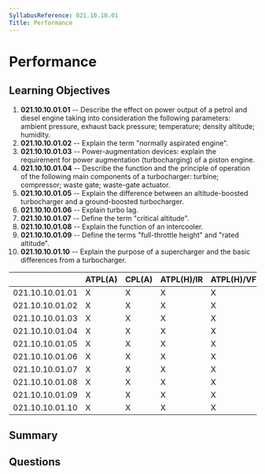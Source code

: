 ```yaml
---
SyllabusReference: 021.10.10.01
Title: Performance
---
```


# Performance

## Learning Objectives

1. **021.10.10.01.01** -- Describe the effect on power output of a petrol and
   diesel engine taking into consideration the following parameters: ambient
   pressure, exhaust back pressure; temperature; density altitude; humidity.
2. **021.10.10.01.02** -- Explain the term "normally aspirated engine".
3. **021.10.10.01.03** -- Power-augmentation devices: explain the requirement for
   power augmentation (turbocharging) of a piston engine.
4. **021.10.10.01.04** -- Describe the function and the principle of operation of
   the following main components of a turbocharger: turbine; compressor; waste
   gate; waste-gate actuator.
5. **021.10.10.01.05** -- Explain the difference between an altitude-boosted
   turbocharger and a ground-boosted turbocharger.
6. **021.10.10.01.06** -- Explain turbo lag.
7. **021.10.10.01.07** -- Define the term "critical altitude".
8. **021.10.10.01.08** -- Explain the function of an intercooler.
9. **021.10.10.01.09** -- Define the terms "full-throttle height" and "rated
   altitude".
10. **021.10.10.01.10** -- Explain the purpose of a supercharger and the basic
    differences from a turbocharger.

|                 | ATPL(A) | CPL(A) | ATPL(H)/IR | ATPL(H)/VFR | CPL(H) | IR  | CBIR(A) |
| --------------- | ------- | ------ | ---------- | ----------- | ------ | --- | ------- |
| 021.10.10.01.01 | X       | X      | X          | X           | X      |     |         |
| 021.10.10.01.02 | X       | X      | X          | X           | X      |     |         |
| 021.10.10.01.03 | X       | X      | X          | X           | X      |     |         |
| 021.10.10.01.04 | X       | X      | X          | X           | X      |     |         |
| 021.10.10.01.05 | X       | X      | X          | X           | X      |     |         |
| 021.10.10.01.06 | X       | X      | X          | X           | X      |     |         |
| 021.10.10.01.07 | X       | X      | X          | X           | X      |     |         |
| 021.10.10.01.08 | X       | X      | X          | X           | X      |     |         |
| 021.10.10.01.09 | X       | X      | X          | X           | X      |     |         |
| 021.10.10.01.10 | X       | X      | X          | X           | X      |     |         |

## Summary

## Questions
